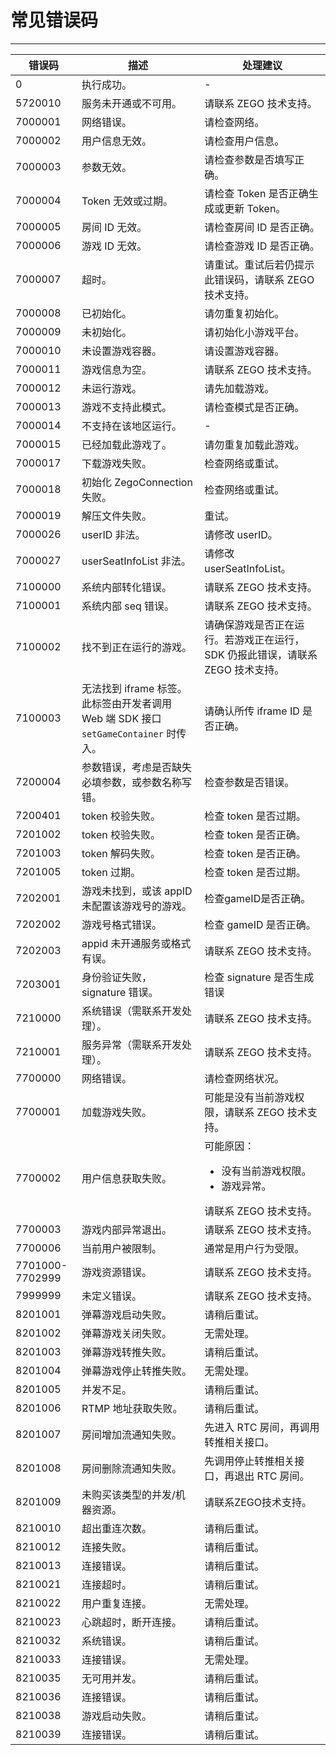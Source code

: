 # 常见错误码

- - -


| 错误码 | 描述  | 处理建议 |
| -- | -- | -- |
| 0 | 执行成功。 | - |
| 5720010 | 服务未开通或不可用。 | 请联系 ZEGO 技术支持。 |
| 7000001 | 网络错误。 | 请检查网络。 |
| 7000002 | 用户信息无效。 | 请检查用户信息。 |
| 7000003 | 参数无效。 | 请检查参数是否填写正确。 |
| 7000004 | Token 无效或过期。 | 请检查 Token 是否正确生成或更新 Token。 |
| 7000005 | 房间 ID 无效。 | 请检查房间 ID 是否正确。 |
| 7000006 | 游戏 ID 无效。 | 请检查游戏 ID 是否正确。 |
| 7000007 | 超时。 | 请重试。重试后若仍提示此错误码，请联系 ZEGO 技术支持。 |
| 7000008 | 已初始化。 | 请勿重复初始化。 |
| 7000009 | 未初始化。 | 请初始化小游戏平台。 |
| 7000010 | 未设置游戏容器。 | 请设置游戏容器。 |
| 7000011 | 游戏信息为空。 | 请联系 ZEGO 技术支持。 |
| 7000012 | 未运行游戏。 | 请先加载游戏。 |
| 7000013 | 游戏不支持此模式。 | 请检查模式是否正确。 |
| 7000014 | 不支持在该地区运行。 | - |
| 7000015 | 已经加载此游戏了。 | 请勿重复加载此游戏。 |
| 7000017 | 下载游戏失败。 | 检查网络或重试。 |
| 7000018 | 初始化 ZegoConnection 失败。 | 检查网络或重试。 |
| 7000019 | 解压文件失败。 | 重试。 |
| 7000026 | userID 非法。 | 请修改 userID。 |
| 7000027 | userSeatInfoList 非法。 | 请修改 userSeatInfoList。 |
| 7100000 | 系统内部转化错误。 | 请联系 ZEGO 技术支持。 |
| 7100001 | 系统内部 seq 错误。 | 请联系 ZEGO 技术支持。 |
| 7100002 | 找不到正在运行的游戏。 | 请确保游戏是否正在运行。若游戏正在运行，SDK 仍报此错误，请联系 ZEGO 技术支持。 |
| 7100003 | 无法找到 iframe 标签。此标签由开发者调用 Web 端 SDK 接口 `setGameContainer` 时传入。 | 请确认所传 iframe ID 是否正确。 |
| 7200004 | 参数错误，考虑是否缺失必填参数，或参数名称写错。| 检查参数是否错误。 |
| 7200401 | token 校验失败。 | 检查 token 是否过期。 |
| 7201002 | token 校验失败。 | 检查 token 是否正确。 |
| 7201003 | token 解码失败。 | 检查 token 是否正确。 |
| 7201005 | token 过期。 | 检查 token 是否过期。 |
| 7202001 | 游戏未找到，或该 appID 未配置该游戏号的游戏。 | 检查gameID是否正确。 |
| 7202002 | 游戏号格式错误。 | 检查 gameID 是否正确。 |
| 7202003 | appid 未开通服务或格式有误。 | 请联系 ZEGO 技术支持。|
| 7203001 | 身份验证失败，signature 错误。 | 检查 signature 是否生成错误 |
| 7210000 | 系统错误（需联系开发处理）。| 请联系 ZEGO 技术支持。|
| 7210001 | 服务异常（需联系开发处理）。| 请联系 ZEGO 技术支持。|
| 7700000 | 网络错误。 | 请检查网络状况。 |
| 7700001 | 加载游戏失败。 | 可能是没有当前游戏权限，请联系 ZEGO 技术支持。 |
| 7700002 | 用户信息获取失败。 | 可能原因：<ul><li>没有当前游戏权限。</li><li>游戏异常。</li></ul>请联系 ZEGO 技术支持。 |
| 7700003 | 游戏内部异常退出。 | 请联系 ZEGO 技术支持。 |
| 7700006 | 当前用户被限制。 | 通常是用户行为受限。 |
| 7701000-7702999 | 游戏资源错误。 | 请联系 ZEGO 技术支持。 |
| 7999999 | 未定义错误。 | 请联系 ZEGO 技术支持。 |
| 8201001 | 弹幕游戏启动失败。 | 请稍后重试。 |
| 8201002 | 弹幕游戏关闭失败。 | 无需处理。 |
| 8201003 | 弹幕游戏转推失败。 | 请稍后重试。 |
| 8201004 | 弹幕游戏停止转推失败。 | 无需处理。 |
| 8201005 | 并发不足。 | 请稍后重试。 |
| 8201006 | RTMP 地址获取失败。 | 请稍后重试。 |
| 8201007 | 房间增加流通知失败。 | 先进入 RTC 房间，再调用转推相关接口。 |
| 8201008 | 房间删除流通知失败。 | 先调用停止转推相关接口，再退出 RTC 房间。 |
| 8201009 | 未购买该类型的并发/机器资源。 | 请联系ZEGO技术支持。 |
| 8210010 | 超出重连次数。 | 请稍后重试。 |
| 8210012 | 连接失败。| 请稍后重试。 |
| 8210013 | 连接错误。| 请稍后重试。|
| 8210021 | 连接超时。| 请稍后重试。|
| 8210022 | 用户重复连接。| 无需处理。 
| 8210023 | 心跳超时，断开连接。| 请稍后重试。 |
| 8210032 | 系统错误。| 请稍后重试。 |
| 8210033 | 连接错误。| 无需处理。 |
| 8210035 | 无可用并发。| 请稍后重试。 |
| 8210036 | 连接错误。| 请稍后重试。 |
| 8210038 | 游戏启动失败。| 请稍后重试。 |
| 8210039 | 连接错误。| 请稍后重试。 |
